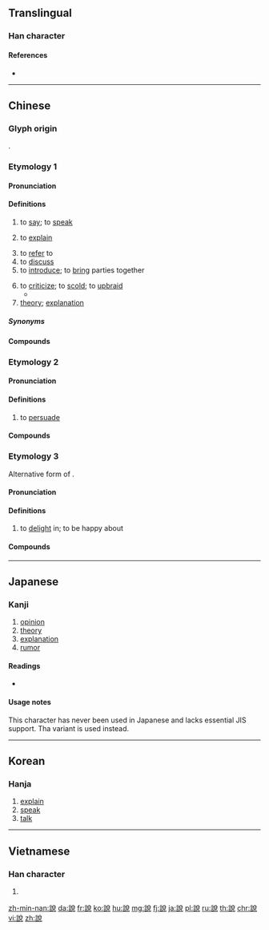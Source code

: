 {{character info/new}}
{{also|説|说}}
==Translingual==
{{Han simplified forms|說|説|说}}

===Han character===
{{Han char|rn=149|rad=言|as=07|sn=14|four=08616|canj=YRCRU|ids=⿰言兌}}

====References====
* {{Han ref|kx=1164.080|dkj=35556|dj=1629.140|hdz=63979.031|uh=8AAA|ud=35498|bh=BBA1|bd=48033}}

----

==Chinese==
{{zh-forms|s=说|t2=説}}

===Glyph origin===
{{Han etym}}
{{Han compound|言|兌|ls=psc|c1=s|c2=p}}.

===Etymology 1===

====Pronunciation====
{{zh-pron
|m=shuō
|m-s=so2
|c=syut3
|h=pfs=sot
|md=siók
|mn=xm,tp,mg,hc:seh/qz,lk,sx,km,hc:serh/zz,yl,tn,kh,tc:soeh/soat
|mn_note=seh/serh/soeh - vernacular; soat - literary
|w=4seq
|ma=y
|mc=3
|oc=n,2
|cat=n,v
}}

====Definitions====
{{zh-hanzi}}

# to [[say]]; to [[speak]]
#: {{zh-x|說 ^漢語|'''speak''' Chinese}}
#: {{zh-x|說話|to speak}}
# to [[explain]]
#: {{zh-x|把 話 說 清楚|to make it clear}}
# to [[refer]] to
# to [[discuss]]
# to [[introduce]]; to [[bring]] parties together
#: {{zh-x|說媒|to act as a matchmaker}}
# to [[criticize]]; to [[scold]]; to [[upbraid]]
#* {{zh-x|你 怎麼 天天 都 說 我？|Why do you constantly '''criticize''' me?}}
# [[theory]]; [[explanation]]
#: {{zh-x|學說|theory}}

=====Synonyms=====
{{zh-dial}}

====Compounds====
{{zh-der|多道散說|奇說|妄說|定說|偵探小說|天動說|先天說|單弦說唱|又說又笑|代為說項|好說|古今小說|寬皮說話|圖說|契約說|光說不練|世說新語|何消說|志怪小說|主知說|光說不做|傳說|不由分說|二話不說|分說|實話實說|中篇小說|不容分說|一說|亂說|巧說|性惡說|性善說|不好說話|從何說起|宣說|勸說|各說各話|不用說|不說價|他方說|實說|信嘴胡說|恐怖小說|彈空說嘴|師說|呦嚄說|好說歹說|慢說|嵬說|古典小說|小小說|卻說|小說家|不說虛頭|單說|信口胡說|家至人說|原說|且說|字說|塗說|再說|太極圖說|他說|別說|今世說|不瞞你說|大致說來|大河小說|報告小說|嚼說|小說|口說無憑|孫文學說|不消說|六說白道|勦說|不會說話|好說話|一家之說|沒話說|摽說|空口說|眾說|有話好說|死說活說|概說|演說詞|瞽說|現身說法|教育小說|指天說地|潑說|會道能說|成說|憑媒說合|演說家|海說神聊|浮詞曲說|捷說|指桑說槐|攝影小說|橫說豎說|按說|滿口胡說|打諢說笑|曲說|指一說十|更不消說|換句話說|稗官小說|斷臂說書|有說有笑|照說|指東說西|敘說|白話小說|破說|矰繳之說|短長之說|短篇小說|異聞傳說|浮說|眾說紛紜|淺說|直話直說|空說|數說|稱說|看圖說話|戶說|無話可說|有個說兒|白說綠道|白說六道|白說|痴人說夢|異說|欲說還休|界說|申說|成事不說|據說|招說|燕說|漫說|明說|瞎說|推說|憑良心說|演說|游辭浮說|混說|沒有說的|盲人說象|沒得說的|比方說|武俠小說|百般解說|科幻小說|歷史小說|瞎說八道|異端邪說|推理小說|指山說磨|打鼓說書|說瞎話|說破嘴|說東道西|說東談西|觀眉說眼|說情|說鬼話|說諢話|誇說|聽說|說起|說破|說得著|說項|說話人|說說道道|說唱文學|說動|說黑道白|說溜了嘴|說經|章回小說|能說會道|說得過去|聲說聲聽|說化|說口|說清話|雖說|說笑話|談天說地|講經說法|說長論短|說戒|說穿|說不上來|說長短|說來話長|論說|說到做到|靜態說|說不得|門到戶說|說起來|說一是一|訴說|說三道四|謬悠之說|說響話|這般說來|胡說白道|荒謬小說|說矮話|談經說法|說今道古|連說帶罵|言情小說|說耍|說理|說明書|說嘴打嘴|詮說|說不清|說嘴|長話短說|臆說|說得來|誇強說會|說大話|說不過去|說明文|說明|說話算話|逢人說項|說風話|說教|胡說散道|言說|說不下去|難說話|胡說亂道|色情小說|說寡嘴|談情說愛|自立一說|說定|說分上|說事|談古說今|聽說聽道|說來|難說|能說善道|郭璞之說|說不來|說落|說郛|說書|說三分|說人情|說道|說苑|說話|自說自話|譴責小說|說古|誦說|說梅止渴|邪說|說短論長|說淡話|關說|說雨談雲|著書立說|說鼓書|說帖|說調|說和|說三說四|說部|說真格的|胡說亂語|謏聞淺說|評說|譚天說地|說舌|諢詞小說|細說|說風涼話|說詞|說閒話兒|說得響|胡說八道|述說|說滿話|難說難言|說白了|說也奇怪|雜說|說事過錢|還有一說|說做就做|論說文|陳說|說親|說開|說書人|駕說|說不過|說兵機|說文|道聽塗說|自圓其說|說夢話|長篇小說|說不上|說話兒|說家克計|說夢|說法|說參請|筆記小說|論今說古|道東說西|郢書燕說|道西說東|說短道長|脂粉小說|遊戲說|談空說有|說笑|連說帶唱|說合|說學逗唱|說地談天|說詩啐話|電影小說|辯說|衍說|說不定|說好|花說柳說|說頭兒|說話的|街談巷說|說鐵騎兒|說鈴|說來說去|說黃道黑|說風說水|說閒話|說長道短|說長說短|說辭|說謊|說說笑笑|說親道熱|說處|說著玩兒|說短長|說相聲|說白道綠|說泛|說文解字|說念|說岔|說媒|說好說歹|翻譯小說|說古談今|說千說萬|說不盡|說不是|說不出|說一不二|莫說|說白|話說|解說|說天說地|邪說異端|胡說|霹靂說|蔓說|說海口|說方便|說清道白|說公案|能說慣道|說徹|說唱|說白道黑|說章兒|說是談非}}

===Etymology 2===

====Pronunciation====
{{zh-pron
|m=shuì
|c=seoi3
|h=pfs=soi
|mn=sòe
|w=2soe
|mc=1
|oc=n,1
|cat=v
}}

====Definitions====
{{zh-hanzi}}

# {{lb|zh|literary}} to [[persuade]]
#: {{zh-x|說{shuì}服|to persuade}}

====Compounds====
{{zh-der|fold=1|游說|遊說|說服力|說客|說服|說士}}

===Etymology 3===
Alternative form of {{zh-l|悅}}.

====Pronunciation====
{{zh-pron
|m=yuè
|c=jyut6
|h=pfs=ye̍t
|w=5hhyq
|mc=2
|oc=n,3
|cat=v
}}

====Definitions====
{{zh-hanzi}}

# {{lb|zh|archaic}} to [[delight]] in; to be happy about
#: {{zh-x|學 而 時 習 之，不 亦 說{yuè} 乎？|Isn't it a thing worthy '''to be happy about''' to learn and then study frequently?}}

====Compounds====
{{zh-der|fold=1|傅說版築}}

{{zh-cat|Beginning}}

----

==Japanese==

===Kanji===
{{ja-kanji|grade=|rs=言07}}

# [[opinion]]
# [[theory]]
# [[explanation]]
# [[rumor]]

====Readings====
* {{ja-readings|on=[[せつ]] (setsu), [[ぜい]] (zei), [[えつ]] (etsu)|kun=[[とく]] (toku)}}

====Usage notes====
This character has never been used in Japanese and lacks essential JIS support. Tha variant {{l-ja|説}} is used instead.
----

==Korean==

===Hanja===
{{ko-hanja|hangeul=[[설]], [[세]], 열|eumhun=|mr=sŏl, se, yŏl|y=sel, sey, yel}}

# [[explain]]
# [[speak]]
# [[talk]]

----

==Vietnamese==

===Han character===
{{vi-hantu|[[thuyết]]|rs=言07}}<!--vi:Wiktionary gives more pronunciations; Nom Foundation has none-->

# {{defn|vi}}

[[zh-min-nan:說]]
[[da:說]]
[[fr:說]]
[[ko:說]]
[[hu:說]]
[[mg:說]]
[[fj:說]]
[[ja:說]]
[[pl:說]]
[[ru:說]]
[[th:說]]
[[chr:說]]
[[vi:說]]
[[zh:說]]